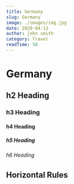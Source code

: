 ```yaml
---
title: Germany
slug: Germany
image: ./images/img.jpg
date: 2020-04-13
author: john smith
category: Travel
readTime: 50
---
```


# Germany

## h2 Heading

### h3 Heading

#### h4 Heading

##### h5 Heading

###### h6 Heading

## Horizontal Rules
